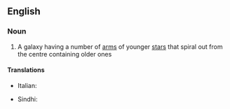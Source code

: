 ==English==

===Noun===
{{wikipedia}}
{{en-noun|sg=[[spiral]] [[galaxy]]|spiral galaxies}}

#{{astronomy}} A galaxy having a number of [[arm]]s of younger [[star]]s that spiral out from the centre containing older ones

====Translations====
{{trans-top|spiral galaxy}}
*Italian: {{t-|it|galassia spirale|f}}
{{trans-mid}}
*Sindhi: {{SDchar|گھنڊيدار ڪهڪشان}} {{f}}
{{trans-bottom}}